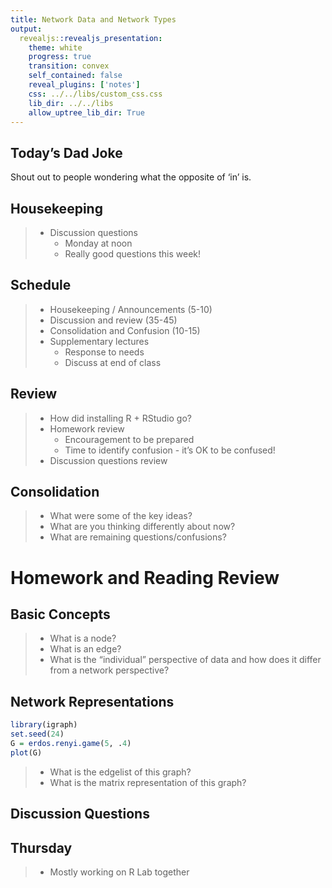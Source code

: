 ```yaml
---
title: Network Data and Network Types
output: 
  revealjs::revealjs_presentation:
    theme: white
    progress: true
    transition: convex
    self_contained: false
    reveal_plugins: ['notes']
    css: ../../libs/custom_css.css
    lib_dir: ../../libs
    allow_uptree_lib_dir: True
---
```


## Today's Dad Joke

Shout out to people wondering what the opposite of 'in' is.


## Housekeeping

> - Discussion questions
>	- Monday at noon
>   - Really good questions this week!

## Schedule

> - Housekeeping / Announcements (5-10)
> - Discussion and review (35-45)
> - Consolidation and Confusion (10-15)
> - Supplementary lectures
>	- Response to needs
>	- Discuss at end of class


## Review

> - How did installing R + RStudio go?
> - Homework review
>	- Encouragement to be prepared
>	- Time to identify confusion - it's OK to be confused!
> - Discussion questions review

## Consolidation

> - What were some of the key ideas?
> - What are you thinking differently about now?
> - What are remaining questions/confusions?

# Homework and Reading Review

## Basic Concepts

> - What is a node?
> - What is an edge?
> - What is the "individual" perspective of data and how does it differ from a network perspective?

## Network Representations

```r
library(igraph)
set.seed(24)
G = erdos.renyi.game(5, .4)
plot(G)
```

> - What is the edgelist of this graph?
> - What is the matrix representation of this graph?


## Discussion Questions


## Thursday

> - Mostly working on R Lab together
